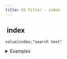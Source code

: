 ```yaml
---
title: XS Filter - index
---
```


## <img src="../assets/docuBadge (11).png" alt="" data-size="line" /> index  <a href="#xs-index" id="xs-index"></a>

`value|index:"search text"`

<details>

<summary>Examples</summary>

```javascript
"hello world"|index:"world"    // Returns 6
```

</details>
